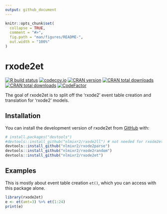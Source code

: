 ```yaml
---
output: github_document
---
```


<!-- README.md is generated from README.Rmd. Please edit that file -->

```r
knitr::opts_chunk$set(
  collapse = TRUE,
  comment = "#>",
  fig.path = "man/figures/README-",
  out.width = "100%"
)
```

# rxode2et

<!-- badges: start -->
[![R build status](https://github.com/nlmixr2/rxode2et/workflows/R-CMD-check/badge.svg)](https://github.com/nlmixr2/rxode2et/actions)
[![codecov.io](https://codecov.io/github/nlmixr2/rxode2et/coverage.svg)](https://codecov.io/github/nlmixr2/rxode2et)
[![CRAN version](http://www.r-pkg.org/badges/version/rxode2et)](https://cran.r-project.org/package=rxode2et)
[![CRAN total downloads](https://cranlogs.r-pkg.org/badges/grand-total/rxode2et)](https://cran.r-project.org/package=rxode2et)
[![CRAN total downloads](https://cranlogs.r-pkg.org/badges/rxode2et)](https://cran.r-project.org/package=rxode2et)
[![CodeFactor](https://www.codefactor.io/repository/github/nlmixr2/rxode2et/badge)](https://www.codefactor.io/repository/github/nlmixr2/rxode2et)
<!-- badges: end -->

The goal of rxode2et is to split off the 'rxode2' event table creation and translation for 'rxode2' models. 

## Installation

You can install the development version of rxode2et from [GitHub](https://github.com/) with:

``` r
# install.packages("devtools")
#devtools::install_github("nlmixr2/rxode2ll") # not needed for rxode2et, but needed for 'rxode2'
devtools::install_github("nlmixr2/rxode2parse")
devtools::install_github("nlmixr2/rxode2random")
devtools::install_github("nlmixr2/rxode2et")
```

## Examples 

This is mostly about event table creation `et()`, which you can access with this package alone.
```r
library(rxode2et)
e <- et(amt=3) %>% et(1:24)
print(e)
```
